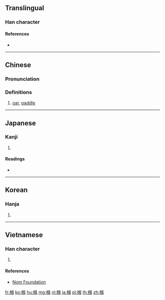 ==Translingual==

===Han character===
{{Han char|rn=75|rad=木|as=09|sn=13|four=46941|canj=DRSJ|ids=⿰木咠}}

====References====
* {{Han ref|kx=0541.030|dkj=15168|dj=0928.120|hdz=21249.010|uh=696B|ud=26987|bh=B7AA|bd=47018}}

----

==Chinese==
{{zh-forms}}

===Pronunciation===
{{zh-pron
|m=jí
|c=zip3,zip6
|mc=y
|oc=y
|ma=
|cat=n
}}

===Definitions===
# [[oar]], [[paddle]]

----

==Japanese==

===Kanji===
{{ja-kanji|grade=|rs=木09}}

# {{defn|lang=ja|sort=木09}}

====Readings====
* {{ja-readings|on=[[しゅう]] (shū), [[しょう]] (shō)|kun=[[かじ]] (kaji)}}

----

==Korean==

===Hanja===
{{ko-hanja|hangeul=[[즙]], [[접]]|eumhun=|rv=jeup, jeop|mr=chŭp, chŏp|y=cup, cep}}

# {{defn|lang=ko|sort=木09}}

----

==Vietnamese==

===Han character===
{{vi-readings|rs=木09| hanviet = tiếp}}

# {{defn|lang=vi|sort=木09}}

====References====
*[http://nomfoundation.org/common/nom_details.php?codepoint=696b Nom Foundation]

[[fr:楫]]
[[ko:楫]]
[[hu:楫]]
[[mg:楫]]
[[nl:楫]]
[[ja:楫]]
[[pl:楫]]
[[th:楫]]
[[zh:楫]]